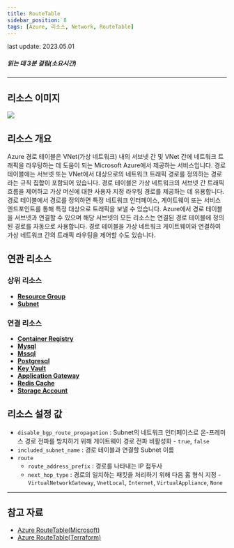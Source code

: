 ```yaml
---
title: RouteTable
sidebar_position: 8
tags: [Azure, 리소스, Network, RouteTable]
---
```



<span className="theme-doc-version-badge badge badge--secondary">
    last update: 2023.05.01
</span>

##### 읽는 데 3분 걸림(소요시간)

*****

## 리소스 이미지
<img src={icon} />

## 리소스 개요
Azure 경로 테이블은 VNet(가상 네트워크) 내의 서브넷 간 및 VNet 간에 네트워크 트래픽을 라우팅하는 데 도움이 되는 Microsoft Azure에서 제공하는 서비스입니다. 
경로 테이블에는 서브넷 또는 VNet에서 대상으로의 네트워크 트래픽 경로를 정의하는 경로라는 규칙 집합이 포함되어 있습니다.
경로 테이블은 가상 네트워크의 서브넷 간 트래픽 흐름을 제어하고 가상 머신에 대한 사용자 지정 라우팅 경로를 제공하는 데 유용합니다. 
경로 테이블에서 경로를 정의하면 특정 네트워크 인터페이스, 게이트웨이 또는 서비스 엔드포인트를 통해 특정 대상으로 트래픽을 보낼 수 있습니다.
Azure에서 경로 테이블을 서브넷과 연결할 수 있으며 해당 서브넷의 모든 리소스는 연결된 경로 테이블에 정의된 경로를 자동으로 사용합니다. 
경로 테이블을 가상 네트워크 게이트웨이와 연결하여 가상 네트워크 간의 트래픽 라우팅을 제어할 수도 있습니다.


## 연관 리소스
### 상위 리소스
- [**Resource Group**](https://docs.cstudio.app/docs/resource/azure/Base/ResourceGroup)
- [**Subnet**](https://docs.cstudio.app/docs/resource/azure/Network/Subnet)

### 연결 리소스
- [**Container Registry**](https://docs.cstudio.app/docs/resource/azure/Container/ContainerRegistry)
- [**Mysql**](https://docs.cstudio.app/docs/resource/azure/Database/Mysql)
- [**Mssql**](https://docs.cstudio.app/docs/resource/azure/Database/Mssql)
- [**Postgresql**](https://docs.cstudio.app/docs/resource/azure/Database/Postgresql)
- [**Key Vault**](https://docs.cstudio.app/docs/resource/azure/KeyVault)
- [**Application Gateway**](https://docs.cstudio.app/docs/resource/azure/Network/ApplicationGateway)
- [**Redis Cache**](https://docs.cstudio.app/docs/resource/azure/RedisCache/)
- [**Storage Account**](https://docs.cstudio.app/docs/resource/azure/Storage/StorageAccount)




## 리소스 설정 값
- ```disable_bgp_route_propagation``` : Subnet의 네트워크 인터페이스로 온-프레미스 경로 전파를 방지하기 위해 게이트웨이 경로 전파 비활성화 - ```true```, ```false```
- ```included_subnet_name``` : 경로 테이블과 연결할 Subnet 이름
- ```route``` 
    + ```route_address_prefix``` : 경로를 나타내는 IP 접두사
    + ```next_hop_type``` : 경로의 일치하는 패킷을 처리하기 위해 다음 홉 형식 지정 - ```VirtualNetworkGateway```, ```VnetLocal```, ```Internet```, ```VirtualAppliance```, ```None```




*****
## 참고 자료
- [Azure RouteTable(Microsoft)](https://learn.microsoft.com/ko-kr/azure/virtual-network/manage-route-table)
- [Azure RouteTable(Terraform)](https://registry.terraform.io/providers/hashicorp/azurerm/latest/docs/resources/route_table)

